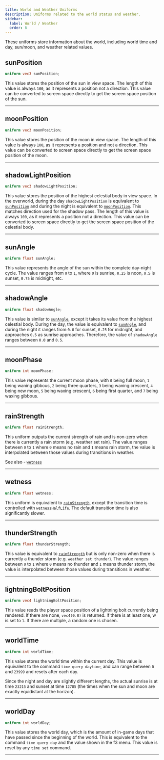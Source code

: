 ```yaml
---
title: World and Weather Uniforms
description: Uniforms related to the world status and weather.
sidebar:
  label: World / Weather
  order: 6
---
```


These uniforms store information about the world, including world time and day, sun/moon, and weather related values.


## sunPosition
```glsl
uniform vec3 sunPosition;
```
This value stores the position of the sun in view space. The length of this value is always `100`, as it represents a position not a direction. This value can be converted to screen space directly to get the screen space position of the sun.

----------------


## moonPosition
```glsl
uniform vec3 moonPosition;
```
This value stores the position of the moon in view space. The length of this value is always `100`, as it represents a position and not a direction. This value can be converted to screen space directly to get the screen space position of the moon.

----------------


## shadowLightPosition
```glsl
uniform vec3 shadowLightPosition;
```
This value stores the position of the highest celestial body in view space. In the overworld, during the day `shadowLightPosition` is equivalent to [`sunPosition`](/current/reference/uniforms/world/#sunposition) and during the night is equivalent to [`moonPosition`](/current/reference/uniforms/world/#moonposition). This matches direction used for the shadow pass. The length of this value is always `100`, as it represents a position not a direction. This value can be converted to screen space directly to get the screen space position of the celestial body.

----------------


## sunAngle
```glsl
uniform float sunAngle;
```
This value represents the angle of the sun within the complete day-night cycle. The value ranges from `0` to `1`, where `0` is sunrise, `0.25` is noon, `0.5` is sunset, `0.75` is midnight, etc.

----------------


## shadowAngle
```glsl
uniform float shadowAngle;
```
This value is similar to [`sunAngle`](/current/reference/uniforms/world/#sunangle), except it takes its value from the highest celestial body. During the day, the value is equivalent to [`sunAngle`](/current/reference/uniforms/world/#sunangle), and during the night it ranges from `0.0` for sunset, `0.25` for midnight, and approaches `0.5` as sunrise approaches. Therefore, the value of `shadowAngle` ranges between `0.0` and `0.5`.

----------------


## moonPhase
```glsl
uniform int moonPhase;
```
This value represents the current moon phase, with `0` being full moon, `1` being waning gibbous, `2` being three quarters, `3` being waning crescent, `4` being new moon, `5` being waxing crescent, `6` being first quarter, and `7` being waxing gibbous.

----------------


## rainStrength
```glsl
uniform float rainStrength;
```
This uniform outputs the current strength of rain and is non-zero when there is currently a rain storm (e.g. weather set rain). The value ranges between `0` to `1` where `0` means no rain and `1` means rain storm, the value is interpolated between those values during transitions in weather.

See also - [`wetness`](/current/reference/uniforms/world/#wetness)

----------------


## wetness
```glsl
uniform float wetness;
```
This uniform is equivalent to [`rainStrength`](/current/reference/uniforms/world/#rainstrength), except the transition time is controlled with [`wetnessHalfLife`](/current/reference/constants/wetnesshalflife/). The default transition time is also significantly slower.

----------------


## thunderStrength <Badge text="Iris Exclusive" variant="tip" size="medium" />
```glsl
uniform float thunderStrength;
```
This value is equivalent to [`rainStrength`](/current/reference/uniforms/world/#rainstrength) but is only non-zero when there is currently a thunder storm (e.g. `weather set thunder`). The value ranges between `0` to `1` where `0` means no thunder and `1` means thunder storm, the value is interpolated between those values during transitions in weather.

----------------


## lightningBoltPosition <Badge text="Iris Exclusive" variant="tip" size="medium" />
```glsl
uniform vec4 lightningBoltPosition;
```
This value reads the player space position of a lightning bolt currently being rendered. If there are none, `vec4(0.0)` is returned. If there is at least one, w is set to `1`. If there are multiple, a random one is chosen.

----------------


## worldTime
```glsl
uniform int worldTime;
```
This value stores the world time within the current day. This value is equivalent to the command `time query daytime`, and can range between `0` and `23999` and resets after each day.

Since the night and day are slightly different lengths, the actual sunrise is at time `23215` and sunset at time `12785` (the times when the sun and moon are exactly equidistant at the horizon).

----------------


## worldDay
```glsl
uniform int worldDay;
```
This value stores the world day, which is the amount of in-game days that have passed since the beginning of the world. This is equivalent to the command `time query day` and the value shown in the f3 menu. This value is reset by any `time set` command.


----------------
